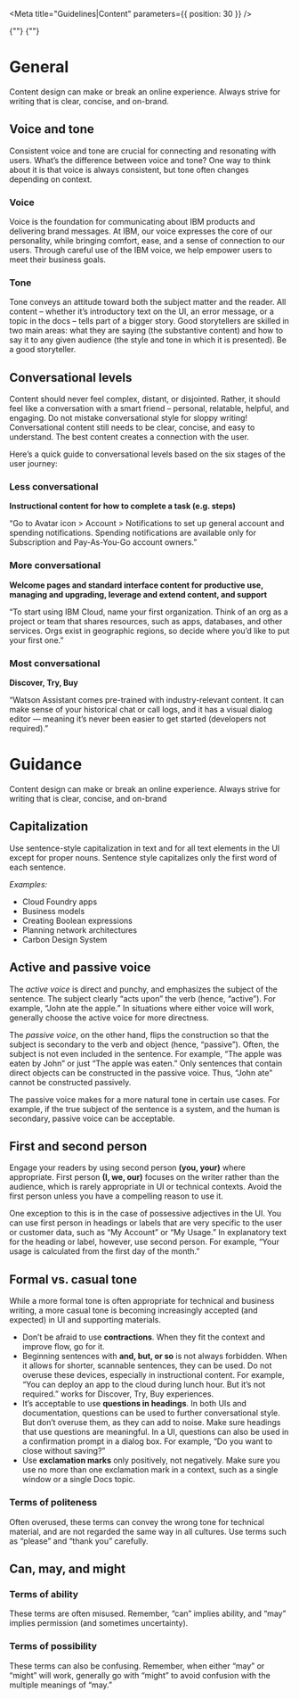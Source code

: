 
<Meta title="Guidelines|Content" parameters={{ position: 30 }} />

<Story name="General" height="0">
  {""}
</Story>

<Story name="Guidance" height="0">
  {""}
</Story>

# General

Content design can make or break an online experience. Always strive for writing that is clear, concise, and on-brand.

## Voice and tone

Consistent voice and tone are crucial for connecting and resonating with users. What’s the difference between voice and tone? One way to think about it is that voice is always consistent, but tone often changes depending on context.

### Voice

Voice is the foundation for communicating about IBM products and delivering brand messages. At IBM, our voice expresses the core of our personality, while bringing comfort, ease, and a sense of connection to our users. Through careful use of the IBM voice, we help empower users to meet their business goals.

### Tone

Tone conveys an attitude toward both the subject matter and the reader. All content – whether it’s introductory text on the UI, an error message, or a topic in the docs – tells part of a bigger story. Good storytellers are skilled in two main areas: what they are saying (the substantive content) and how to say it to any given audience (the style and tone in which it is presented). Be a good storyteller.

## Conversational levels

Content should never feel complex, distant, or disjointed. Rather, it should feel like a conversation with a smart friend – personal, relatable, helpful, and engaging. Do not mistake conversational style for sloppy writing! Conversational content still needs to be clear, concise, and easy to understand. The best content creates a connection with the user.

Here’s a quick guide to conversational levels based on the six stages of the user journey:

### Less conversational

**Instructional content for how to complete a task (e.g. steps)**

“Go to Avatar icon > Account > Notifications to set up general account and spending notifications. Spending notifications are available only for Subscription and Pay-As-You-Go account owners.”

### More conversational

**Welcome pages and standard interface content for productive use, managing and upgrading, leverage and extend content, and support**

“To start using IBM Cloud, name your first organization. Think of an org as a project or team that shares resources, such as apps, databases, and other services. Orgs exist in geographic regions, so decide where you’d like to put your first one.”

### Most conversational

**Discover, Try, Buy**

“Watson Assistant comes pre-trained with industry-relevant content. It can make sense of your historical chat or call logs, and it has a visual dialog editor — meaning it’s never been easier to get started (developers not required).”

# Guidance

Content design can make or break an online experience. Always strive for writing that is clear, concise, and on-brand

## Capitalization

Use sentence-style capitalization in text and for all text elements in the UI except for proper nouns. Sentence style capitalizes only the first word of each sentence.

_Examples:_

- Cloud Foundry apps
- Business models
- Creating Boolean expressions
- Planning network architectures
- Carbon Design System

## Active and passive voice

The _active voice_ is direct and punchy, and emphasizes the subject of the sentence. The subject clearly “acts upon” the verb (hence, “active”). For example, “John ate the apple.” In situations where either voice will work, generally choose the active voice for more directness.

<CorrectIncorrectCards
  correctText="Next, the admin configures access privileges."
  correctCaption="Do use active voice when appropriate."
  incorrectText="Next, access privileges are configured by the admin."
  incorrectCaption="Don’t use passive voice when active voice will suffice."
/>

The _passive voice_, on the other hand, flips the construction so that the subject is secondary to the verb and object (hence, “passive”). Often, the subject is not even included in the sentence. For example, “The apple was eaten by John” or just “The apple was eaten.” Only sentences that contain direct objects can be constructed in the passive voice. Thus, “John ate” cannot be constructed passively.

The passive voice makes for a more natural tone in certain use cases. For example, if the true subject of the sentence is a system, and the human is secondary, passive voice can be acceptable.

<CorrectIncorrectCards
  correctText="The database needs to be rebooted."
  correctCaption="Do use passive voice when appropriate."
  incorrectText="Someone needs to reboot the database."
  incorrectCaption="Don’t use active voice when passive voice is more appropriate."
/>

## First and second person

Engage your readers by using second person **(you, your)** where appropriate. First person **(I, we, our)** focuses on the writer rather than the audience, which is rarely appropriate in UI or technical contexts. Avoid the first person unless you have a compelling reason to use it.

One exception to this is in the case of possessive adjectives in the UI. You can use first person in headings or labels that are very specific to the user or customer data, such as “My Account” or “My Usage.” In explanatory text for the heading or label, however, use second person. For example, “Your usage is calculated from the first day of the month.”

## Formal vs. casual tone

While a more formal tone is often appropriate for technical and business writing, a more casual tone is becoming increasingly accepted (and expected) in UI and supporting materials.

- Don’t be afraid to use **contractions**. When they fit the context and improve flow, go for it.
- Beginning sentences with **and, but, or so** is not always forbidden. When it allows for shorter, scannable sentences, they can be used. Do not overuse these devices, especially in instructional content. For example, “You can deploy an app to the cloud during lunch hour. But it’s not required.” works for Discover, Try, Buy experiences.
- It’s acceptable to use **questions in headings**. In both UIs and documentation, questions can be used to further conversational style. But don’t overuse them, as they can add to noise. Make sure headings that use questions are meaningful. In a UI, questions can also be used in a confirmation prompt in a dialog box. For example, “Do you want to close without saving?”
- Use **exclamation marks** only positively, not negatively. Make sure you use no more than one exclamation mark in a context, such as a single window or a single Docs topic.

<CorrectIncorrectCards
  correctText="Your IBM Cloud account is ready!"
  correctCaption="Do use exclamation points for positive messages."
  incorrectText="You have reached your usage limit!!"
  incorrectCaption="Don’t use exclamation points for negative messages"
/>

### Terms of politeness

Often overused, these terms can convey the wrong tone for technical material, and are not regarded the same way in all cultures. Use terms such as “please” and “thank you” carefully.

<CorrectIncorrectCards
  correctText="Indexing might take a few minutes. Please wait."
  correctCaption="Do Use terms of politeness in a UI only when the user is being inconvenienced."
  incorrectText="Please create a subscription account to get full access to the catalog."
  incorrectCaption="Don’t Use terms of politeness superfluously."
/>

## Can, may, and might

### Terms of ability

These terms are often misused. Remember, “can” implies ability, and “may” implies permission (and sometimes uncertainty).

<CorrectIncorrectCards
  correctText="You can use the command line interface to update your app."
  correctCaption="Do use ‘can’ to express ability."
  incorrectText="You may use the command line interface to update your app."
  incorrectCaption="Don’t use ‘may’ when you mean ‘can.’"
/>

### Terms of possibility

These terms can also be confusing. Remember, when either “may” or “might” will work, generally go with “might” to avoid confusion with the multiple meanings of “may.”

<CorrectIncorrectCards
  correctText="You might need more advanced features when integrating with another app."
  correctCaption="Do use ‘might’ to clarify possibility."
  incorrectText="You may need more advanced features when integrating with another app."
  incorrectCaption="Don’t use ‘may’ when ‘might’ will work."
/>
